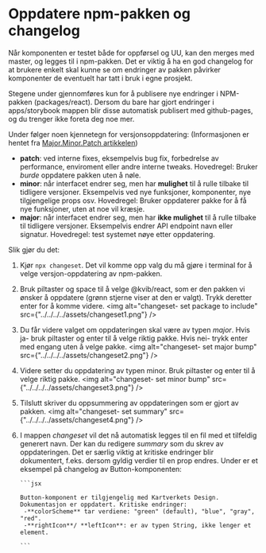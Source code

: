 
<Meta title="For utviklere/Bidra med kode/Publish" />

# Oppdatere npm-pakken og changelog

Når komponenten er testet både for oppførsel og UU, kan den merges med master, og legges til i npm-pakken.
Det er viktig å ha en god changelog for at brukere enkelt skal kunne se om endringer av pakken påvirker komponenter de eventuelt har tatt i bruk i egne prosjekt.

<Alert status="info">
  <AlertIcon />
  Stegene under gjennomføres kun for å publisere nye endringer i NPM-pakken (packages/react). Dersom du bare har gjort endringer
  i apps/storybook mappen blir disse automatisk publisert med github-pages, og du trenger ikke foreta deg noe mer.
</Alert>

Under følger noen kjennetegn for versjonsoppdatering: (Informasjonen er hentet fra [Major.Minor.Patch artikkelen](https://medium.com/fiverr-engineering/major-minor-patch-a5298e2e1798))

- **patch**: ved interne fixes, eksempelvis bug fix, forbedrelse av performance, enviroment eller andre interne tweaks. Hovedregel: Bruker _burde_ oppdatere pakken uten å nøle.
- **minor**: når interfacet endrer seg, men har **mulighet** til å rulle tilbake til tidligere versjoner. Eksempelvis ved nye funksjoner, komponenter, nye tilgjengelige props osv.
  Hovedregel: Bruker oppdaterer pakke for å få nye funksjoner, uten at noe vil kræsje.
- **major**: når interfacet endrer seg, men har **ikke mulighet** til å rulle tilbake til tidligere versjoner. Eksempelvis endrer API endpoint navn eller signatur.
  Hovedregel: test systemet nøye etter oppdatering.

Slik gjør du det:

1.  Kjør `npx changeset`. Det vil komme opp valg du må gjøre i terminal for å velge versjon-oppdatering av npm-pakken.
2.  Bruk piltaster og space til å velge @kvib/react, som er den pakken vi ønsker å oppdatere (grønn stjerne viser at den er valgt). Trykk deretter enter for å komme videre.
    <img alt="changeset- set package to include" src={"../../../../assets/changeset1.png"} />
3.  Du får videre valget om oppdateringen skal være av typen _major_. Hvis ja- bruk piltaster og enter til å velge riktig pakke. Hvis nei- trykk enter med engang uten å velge pakke.
    <img alt="changeset- set major bump" src={"../../../../assets/changeset2.png"} />
4.  Videre setter du oppdatering av typen minor. Bruk piltaster og enter til å velge riktig pakke.
    <img alt="changeset- set minor bump" src={"../../../../assets/changeset3.png"} />
5.  Tilslutt skriver du oppsummering av oppdateringen som er gjort av pakken.
    <img alt="changeset- set summary" src={"../../../../assets/changeset4.png"} />
6.  I mappen _changeset_ vil det nå automatisk legges til en fil med et tilfeldig generert navn. Der kan du redigere _summary_ som du skrev av oppdateringen.
    Det er særlig viktig at kritiske endringer blir dokumentert, f.eks. dersom gyldig verdier til en prop endres. Under er et eksempel på changelog av Button-komponenten:

        ```jsx

        Button-komponent er tilgjengelig med Kartverkets Design. Dokumentasjon er oppdatert. Kritiske endringer:
         -**colorScheme** tar verdiene: "green" (default), "blue", "gray", "red".
         -**rightIcon**/ **leftIcon**: er av typen String, ikke lenger et element.

        ```
